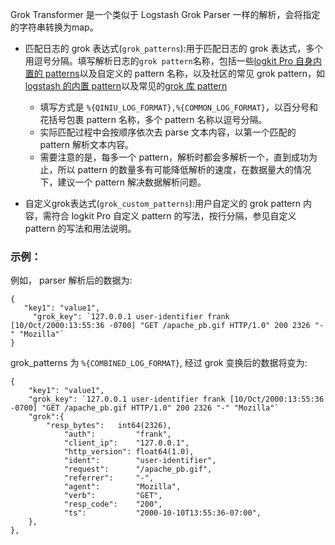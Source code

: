 Grok Transformer 是一个类似于 Logstash Grok Parser 一样的解析，会将指定的字符串转换为map。

* 匹配日志的 grok 表达式(`grok_patterns`):用于匹配日志的 grok 表达式，多个用逗号分隔。填写解析日志的`grok pattern`名称，包括一些[logkit Pro 自身内置的 patterns](https://github.com/qiniu/logkit/blob/develop/grok_patterns/logkit-patterns)以及自定义的 pattern 名称，以及社区的常见 grok pattern，如[logstash 的内置 pattern](https://github.com/logstash-plugins/logstash-patterns-core/blob/master/patterns/grok-patterns)以及常见的[grok 库 pattern](https://github.com/vjeantet/grok/tree/master/patterns)
    * 填写方式是 `%{QINIU_LOG_FORMAT},%{COMMON_LOG_FORMAT}`，以百分号和花括号包裹 pattern 名称，多个 pattern 名称以逗号分隔。
    * 实际匹配过程中会按顺序依次去 parse 文本内容，以第一个匹配的 pattern 解析文本内容。
    * 需要注意的是，每多一个 pattern，解析时都会多解析一个，直到成功为止，所以 pattern 的数量多有可能降低解析的速度，在数据量大的情况下，建议一个 pattern 解决数据解析问题。
  
* 自定义grok表达式(`grok_custom_patterns`):用户自定义的 grok pattern 内容，需符合 logkit Pro 自定义 pattern 的写法，按行分隔，参见自定义 pattern 的写法和用法说明。

### **示例**：

例如， parser 解析后的数据为:

```
{ 
   "key1": "value1", 
	 "grok_key": `127.0.0.1 user-identifier frank [10/Oct/2000:13:55:36 -0700] "GET /apache_pb.gif HTTP/1.0" 200 2326 "-" "Mozilla"`
}
```
grok_patterns 为 `%{COMBINED_LOG_FORMAT}`, 经过 grok 变换后的数据将变为:

```
{
	"key1": "value1",
	"grok_key": `127.0.0.1 user-identifier frank [10/Oct/2000:13:55:36 -0700] "GET /apache_pb.gif HTTP/1.0" 200 2326 "-" "Mozilla"`
	"grok":{
	    "resp_bytes":   int64(2326),
			"auth":         "frank",
			"client_ip":    "127.0.0.1",
			"http_version": float64(1.0),
			"ident":        "user-identifier",
			"request":      "/apache_pb.gif",
			"referrer":     "-",
			"agent":        "Mozilla",
			"verb":         "GET",
			"resp_code":    "200",
			"ts":           "2000-10-10T13:55:36-07:00",
	},
},
```